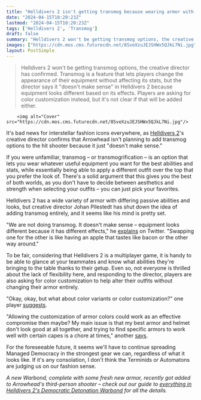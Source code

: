 ```yaml
---
title: "Helldivers 2 isn't getting transmog because wearing armor with passives that don't match it would be 'like having an apple that tastes like bacon'"
date: "2024-04-15T10:20:23Z"
lastmod: "2024-04-15T10:20:23Z"
tags: ['Helldivers 2', 'Transmog']
draft: false
summary: "Helldivers 2 won't be getting transmog options, the creative director has confirmed. Transmog is a feature that lets players change the appearance of their equipment without affecting its stats, but the director says it 'doesn't make sense' in Helldivers 2 because equipment looks different based on its effects. Players are asking for color customization instead, but it's not clear if that will be added either."
images: ["https://cdn.mos.cms.futurecdn.net/8SveXzuJEJSHWx5QJkL7Ni.jpg"]
layout: PostSimple
---
```

> Helldivers 2 won't be getting transmog options, the creative director has confirmed. Transmog is a feature that lets players change the appearance of their equipment without affecting its stats, but the director says it "doesn't make sense" in Helldivers 2 because equipment looks different based on its effects. Players are asking for color customization instead, but it's not clear if that will be added either.


        <img alt="Cover" src="https://cdn.mos.cms.futurecdn.net/8SveXzuJEJSHWx5QJkL7Ni.jpg"/>
        
It's bad news for interstellar fashion icons everywhere, as [<u>Helldivers 2</u>](https://www.gamesradar.com/helldivers-2-guide/)'s creative director confirms that Arrowhead isn't planning to add transmog options to the hit shooter because it just "doesn't make sense."

If you were unfamiliar, transmog – or transmogrification – is an option that lets you wear whatever useful equipment you want for the best abilities and stats, while essentially being able to apply a different outfit over the top that you prefer the look of. There's a solid argument that this gives you the best of both worlds, as you don't have to decide between aesthetics and strength when selecting your outfits – you can just pick your favorites. 

Helldivers 2 has a wide variety of armor with differing passive abilities and looks, but creative director Johan Pilestedt has shut down the idea of adding transmog entirely, and it seems like his mind is pretty set.

"We are not doing transmog. It doesn't make sense – equipment looks different because it has different effects," he [<u>explains</u>](https://x.com/Pilestedt/status/1778883161201487944) on Twitter. "Swapping one for the other is like having an apple that tastes like bacon or the other way around."

To be fair, considering that Helldivers 2 is a multiplayer game, it is handy to be able to glance at your teammates and know what abilities they're bringing to the table thanks to their getup. Even so, not everyone is thrilled about the lack of flexibility here, and responding to the director, players are also asking for color customization to help alter their outfits without changing their armor entirely. 

"Okay, okay, but what about color variants or color customization?" one player [<u>suggests</u>](https://x.com/Burkius/status/1779233149370638688). 

"Allowing the customization of armor colors could work as an effective compromise then maybe? My main issue is that my best armor and helmet don't look good at all together, and trying to find specific armors to work well with certain capes is a chore at times," another [<u>says</u>](https://x.com/Gabz55334544/status/1778890994429145096). 

For the foreseeable future, it seems we'll have to continue spreading Managed Democracy in the strongest gear we can, regardless of what it looks like. If it's any consolation, I don't think the Terminids or Automatons are judging us on our fashion sense.

*A new Warbond, complete with some fresh new armor, recently got added to Arrowhead's third-person shooter – check out our guide to *[<u><em>everything in Helldivers 2's Democratic Detonation Warbond</em></u>](https://www.gamesradar.com/helldivers-2-democratic-detonation-warbond/)* for all the details.*
        